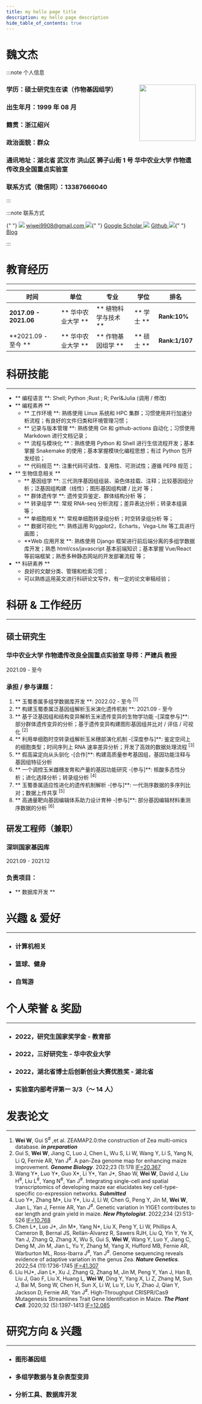 ```yaml
---
title: my hello page title
description: my hello page description
hide_table_of_contents: true
---
```




# 魏文杰

:::note 个人信息

### 学历：硕士研究生在读（作物基因组学）<img src={wwjphoto} align="right" width="150px"/>

### 出生年月：1999 年 08 月

### 籍贯：浙江绍兴

### 政治面貌：群众

### 通讯地址：湖北省 武汉市 洪山区 狮子山街 1 号 华中农业大学 作物遗传改良全国重点实验室

### 联系方式（微信同）：13387666040

:::

:::note 联系方式

<span>
  {" "}
  <img
    src={gmail}
    style={{ width: "25px", verticalAlign: "text-bottom" }}
  /> <a
    href="mailto: wjwei9908@gmail.com"
    style={{ fontSize: "25px", marginRight: "10px" }}
  >
    wjwei9908@gmail.com
  </a>
  <img
    src={google_scholar}
    style={{ width: "25px", verticalAlign: "text-bottom" }}
  />{" "}
  <a
    href="https://scholar.google.com/citations?user=AO4Qqk4AAAAJ&"
    style={{ fontSize: "25px", marginRight: "10px" }}
  >
    Google Scholar
  </a>
  <img src={github} style={{ width: "25px", verticalAlign: "text-bottom" }} /> <a
    href="https://github.com/wjwei-handsome"
    style={{ fontSize: "25px", marginRight: "10px" }}
  >
    Github
  </a>
  <img
    src={blog}
    style={{ width: "25px", verticalAlign: "text-bottom" }}
  />{" "}
  <a href="https://wjwei.blog" style={{ fontSize: "25px" }}>
    Blog
  </a>
</span>

:::

# 教育经历

---

| 时间                  | 单位               | 专业                 | 学位       | 排名           |
| --------------------- | ------------------ | -------------------- | ---------- | -------------- |
| **2017.09 - 2021.06** | ** 华中农业大学 ** | ** 植物科学与技术 ** | ** 学士 ** | **Rank:10%**   |
| **2021.09 - 至今 **   | ** 华中农业大学 ** | ** 作物基因组学 **   | ** 硕士 ** | **Rank:1/107** |

# 科研技能

---

- ** 编程语言 **: Shell; Python ;Rust ; R; Perl&Julia (调用 / 修改)
- ** 编程素养 **
  - ** 工作环境 **: 熟练使用 Linux 系统和 HPC 集群；习惯使用并行加速分析流程；有良好的文件归类和环境管理习惯；
  - ** 记录与版本管理 **: 熟练使用 Git 和 github-actions 自动化；习惯使用 Markdown 进行文档记录；
  - ** 流程与模块化 **：熟练使用 Python 和 Shell 进行生信流程开发；基本掌握 Snakemake 的使用；基本掌握模块化编程思想；有过 Python 包开发经验；
  - ** 代码规范 **: 注重代码可读性、复用性、可测试性；遵循 PEP8 规范；
- ** 生物信息相关 **
  - ** 基因组学 **: 三代测序基因组组装、染色体挂载、注释；比较基因组分析；泛基因组构建（线性）；图形基因组构建 / 比对 等；
  - ** 群体遗传学 **: 遗传变异鉴定、群体结构分析 等；
  - ** 转录组学 **: 常规 RNA-seq 分析流程；差异表达分析；转录本组装 等；
  - ** 单细胞相关 **: 常规单细胞转录组分析；时空转录组分析 等；
  - ** 数据可视化 **: 熟练运用 R/ggplot2，Echarts，Vega-Lite 等工具进行画图；
  - **Web 应用开发 **: 熟练使用 Django 框架进行前后端分离的多组学数据库开发；熟悉 html/css/javascript 基本前端知识；基本掌握 Vue/React 等前端框架；熟悉多种静态网站的开发部署流程 等；
- ** 科研素养 **
  - 良好的文献分类、管理和检索习惯；
  - 可以熟练运用英文进行科研论文写作，有一定的论文审稿经验；

# 科研 & 工作经历

---

<div className={styles.card}>
<div className={styles.cardbody}>

## 硕士研究生

### 华中农业大学 作物遗传改良全国重点实验室 导师：严建兵 教授

2021.09 - 至今

### 承担 / 参与课题：

1. ** 玉蜀黍属多组学数据库开发 **: 2022.02 - 至今 <sup>[1]</sup>
2. ** 构建玉蜀黍属泛基因组解析玉米演化遗传机制 **: 2021.09 - 至今
3. ** 基于泛基因组和结构变异解析玉米遗传变异的生物学功能 -[深度参与]**: 部分群体遗传变异的分析；基于遗传变异构建图形基因组并比对 / 评估 / 可视化 <sup>[2]</sup>
4. ** 利用单细胞时空转录组解析玉米穗部演化机制 -[深度参与]**: 鉴定空间上的细胞类型；时间序列上 RNA 速率差异分析；开发了高效的数据处理流程 <sup>[3]</sup>
5. ** 假高粱定向从头驯化 -[合作]**: 构建高质量参考基因组，基因功能注释与基因组特征分析
6. ** 一个调控玉米雌穗发育和产量的基因功能研究 -[参与]**: 核酸多态性分析；进化选择分析；转录组分析 <sup>[4]</sup>
7. ** 玉蜀黍属适应性进化的遗传机制解析 -[参与]**: 一代测序数据的多序列比对；数据上传共享 <sup>[5]</sup>
8. ** 高通量靶向基因编辑体系助力设计育种 -[参与]**: 部分基因编辑材料重测序数据的分析 <sup>[6]</sup>

</div>
</div>

<div className={styles.card}>
<div className={styles.cardbody}>

## 研发工程师（兼职）

### 深圳国家基因库

2021.09 - 2021.12

### 负责项目：

- ** 数据库开发 **

</div>
</div>

# 兴趣 & 爱好

---

- ### 计算机相关
- ### 篮球、健身
- ### 自驾游

# 个人荣誉 & 奖励

---

- ### 2022，研究生国家奖学金 - 教育部
- ### 2022，三好研究生 - 华中农业大学
- ### 2022，湖北省博士后创新创业大赛优胜奖 - 湖北省
- ### 实验室内部考评第一 3/3（～ 14 人）

# 发表论文

---

1. **Wei W**, Gui S<sup>#</sup> ,et al. ZEAMAP2.0:the construction of Zea multi-omics database. **_in preparation_**
2. Gui S, **Wei W**, Jiang C, Luo J, Chen L, Wu S, Li W, Wang Y, Li S, Yang N, Li Q, Fernie AR, Yan J<sup>#</sup>. A pan-Zea genome map for enhancing maize improvement. **_Genome Biology_**. 2022;23 (1):178 <u>IF=20.367</u>
3. Wang Y\*, Luo Y\*, Guo X\*, Li Y\*, Yan J\*, Shao W, **Wei W**, David J, Liu H<sup>#</sup>, Liu L<sup>#</sup>, Yang N<sup>#</sup>, Yan J<sup>#</sup>. Integrating single-cell and spatial transcriptomics of developing maize ear elucidates key cell-type-specific co-expression networks. **_Submitted_**
4. Luo Y\*, Zhang M\*, Liu Y\*, Liu J, Li W, Chen G, Peng Y, Jin M, **Wei W**, Jian L, Yan J, Fernie AR, Yan J<sup>#</sup>. Genetic variation in YIGE1 contributes to ear length and grain yield in maize. **_New Phytologist_**. 2022;234 (2):513-526 <u>IF=10.768</u>
5. Chen L\*, Luo J\*, Jin M\*, Yang N\*, Liu X, Peng Y, Li W, Phillips A, Cameron B, Bernal JS, Rellán-Álvarez R, Sawers RJH, Liu Q, Yin Y, Ye X, Yan J, Zhang Q, Zhang X, Wu S, Gui S, **Wei W**, Wang Y, Luo Y, Jiang C, Deng M, Jin M, Jian L, Yu Y, Zhang M, Yang X, Hufford MB, Fernie AR, Warburton ML, Ross-Ibarra J<sup>#</sup>, Yan J<sup>#</sup>. Genome sequencing reveals evidence of adaptive variation in the genus Zea. **_Nature Genetics_**. 2022;54 (11):1736-1745 <u>IF=41.307</u>
6. Liu HJ\*, Jian L\*, Xu J, Zhang Q, Zhang M, Jin M, Peng Y, Yan J, Han B, Liu J, Gao F, Liu X, Huang L, **Wei W**, Ding Y, Yang X, Li Z, Zhang M, Sun J, Bai M, Song W, Chen H, Sun X, Li W, Lu Y, Liu Y, Zhao J, Qian Y, Jackson D, Fernie AR, Yan J<sup>#</sup>. High-Throughput CRISPR/Cas9 Mutagenesis Streamlines Trait Gene Identification in Maize. **_The Plant Cell_**. 2020;32 (5):1397-1413 <u>IF=12.085</u>

# 研究方向 & 兴趣

---

- ### 图形基因组
- ### 多组学数据与复杂表型变异
- ### 分析工具、数据库开发
